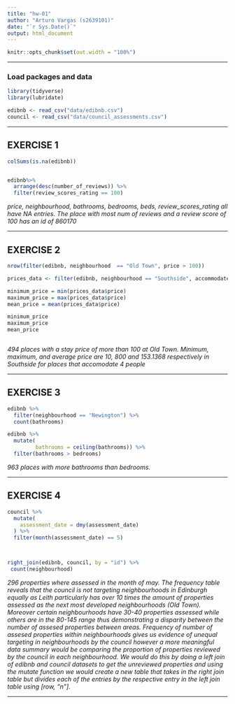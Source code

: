 ```yaml
---
title: "hw-01"
author: "Arturo Vargas (s2639101)"
date: "`r Sys.Date()`"
output: html_document
---
```


```r
knitr::opts_chunk$set(out.width = "100%")
```


------------------------------------------------------------------------------

### Load packages and data

```r
library(tidyverse)
library(lubridate)
```

```r
edibnb <- read_csv("data/edibnb.csv")
council <- read_csv("data/council_assessments.csv")
```

------------------------------------------------------------------------------


## EXERCISE 1

```r
colSums(is.na(edibnb))


edibnb%>%
  arrange(desc(number_of_reviews)) %>%
  filter(review_scores_rating == 100)


```


_price, neighbourhood, bathrooms, bedrooms, beds, review_scores_rating all have NA entries. The place with most num of reviews and a review score of 100 has an id of 860170 _

------------------------------------------------------------------------------

## EXERCISE 2

```r
nrow(filter(edibnb, neighbourhood  == "Old Town", price > 100))

prices_data <- filter(edibnb, neighbourhood == "Southside", accommodates >= 4)

minimum_price = min(prices_data$price)
maximum_price = max(prices_data$price)
mean_price = mean(prices_data$price)

minimum_price
maximum_price
mean_price



```


_494 places with a stay price of more than 100 at Old Town. Minimum, maximum, and average price are 10, 800 and 153.1368 respectively in Southside for places that accomodate 4 people_


------------------------------------------------------------------------------

## EXERCISE 3

```r
edibnb %>%
  filter(neighbourhood == "Newington") %>%
  count(bathrooms)

edibnb %>%
  mutate(
         bathrooms = ceiling(bathrooms)) %>%
  filter(bathrooms > bedrooms)


```


_963 places with more bathrooms than bedrooms._



------------------------------------------------------------------------------

## EXERCISE 4

```r
council %>%
  mutate(
    assessment_date = dmy(assessment_date)
  ) %>%
  filter(month(assessment_date) == 5)



right_join(edibnb, council, by = "id") %>%
 count(neighbourhood)
```


_296 properties where assessed in the month of may. The frequency table reveals that the council is not targeting neighbourhoods in Edinburgh equally as Leith particularly has over 10 times the amount of properties assessed as the next most developed neighbourhoods (Old Town). Moreover certain neighbourhoods have 30-40 properties assessed while others are in the 80-145 range thus demonstrating a disparity between the number of assesed properties between areas. Frequency of number of assesed properties within neighbourhoods gives us evidence of unequal targeting in neighbourhoods by the council however a more meaningful data summary would be comparing the proportion of properties reviewed by the council in each neighbourhood. We would do this by doing a left join of edibnb and council datasets to get the unreviewed properties and using the mutate function we would create a new table that takes in the right join table but divides each of the entries by the respective entry in the left join table using [row, "n"]._


------------------------------------------------------------------------------
